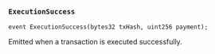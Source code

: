 ### `ExecutionSuccess`

```solidity
event ExecutionSuccess(bytes32 txHash, uint256 payment);
```

Emitted when a transaction is executed successfully.
